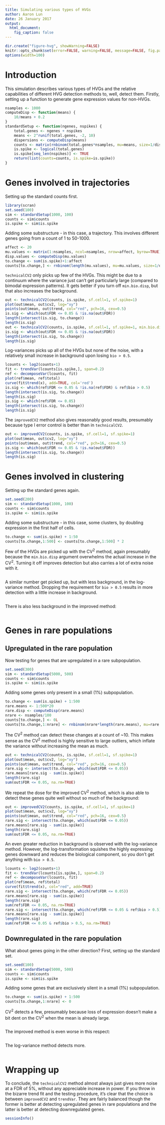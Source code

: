 ```yaml
---
title: Simulating various types of HVGs 
author: Aaron Lun
date: 26 January 2017
output:
  html_document:
    fig_caption: false 
---
```


```r
dir.create("figure-hvg", showWarning=FALSE)
knitr::opts_chunk$set(error=FALSE, warning=FALSE, message=FALSE, fig.path="figure-hvg/")
options(width=100)
```

# Introduction

This simulation describes various types of HVGs and the relative capabilities of different HVG detection methods to, well, detect them.
Firstly, setting up a function to generate gene expression values for non-HVGs.

```r
nsamples <- 1000   
computeDisp <- function(means) {
    10/means + 0.2
}
standardSetup <- function(ngenes, nspikes) { 
    total.genes <- ngenes + nspikes 
    means <- 2^runif(total.genes, -2, 10) 
    dispersions <- computeDisp(means)
    counts <- matrix(rnbinom(total.genes*nsamples, mu=means, size=1/dispersions), ncol=nsamples) 
    is.spike <- logical(total.genes) 
    is.spike[seq_len(nspikes)] <- TRUE 
    return(list(counts=counts, is.spike=is.spike)) 
} 
```

# Genes involved in trajectories

Setting up the standard counts first.

```r
library(scran)
set.seed(100)
sim <- standardSetup(1000, 100)
counts <- sim$counts
is.spike <- sim$is.spike
```

Adding some substructure - in this case, a trajectory.
This involves different genes going from a count of 1 to 50-1000.

```r
affect <- 20
mu.values <- matrix(1:nsamples, ncol=nsamples, nrow=affect, byrow=TRUE)/(affect:1)
disp.values <- computeDisp(mu.values)
to.change <- sum(is.spike)+1:affect
counts[to.change,] <- rnbinom(length(mu.values), mu=mu.values, size=1/disp.values)
```

`technicalCV2` only picks up few of the HVGs.
This might be due to a continuum where the variance just can't get particularly large (compared to bimodal expression patterns).
It gets better if you turn off `min.bio.disp`, but that also increases the background.

<!--
12/51, and 20/84
-->

```r
out <- technicalCV2(counts, is.spike, sf.cell=1, sf.spike=1)
plot(out$mean, out$cv2, log="xy")
points(out$mean, out$trend, col="red", pch=16, cex=0.5)
is.sig <- which(out$FDR <= 0.05 & !is.na(out$FDR))
length(intersect(is.sig, to.change))
length(is.sig)
out <- technicalCV2(counts, is.spike, sf.cell=1, sf.spike=1, min.bio.disp=0)
is.sig <- which(out$FDR <= 0.05 & !is.na(out$FDR))
length(intersect(is.sig, to.change))
length(is.sig)
```

Log-variances picks up all of the HVGs but none of the noise, with a relatively small increase in background upon losing `bio > 0.5`.

<!--
20/20 and 20/27
-->

```r
lcounts <- log2(counts+1)
fit <- trendVar(lcounts[is.spike,], span=0.2)
ref <- decomposeVar(lcounts, fit)
plot(ref$mean, ref$total)
curve(fit$trend(x), add=TRUE, col='red')
is.sig <- which(ref$FDR <= 0.05 & !is.na(ref$FDR) & ref$bio > 0.5)
length(intersect(is.sig, to.change))
length(is.sig)
is.sig <- which(ref$FDR <= 0.05) 
length(intersect(is.sig, to.change))
length(is.sig)
```

The `improvedCV2` method also gives reasonably good results, presumably because type I error control is better than in `technicalCV2`.

<!--
20/39
-->

```r
out <- improvedCV2(counts, is.spike, sf.cell=1, sf.spike=1)
plot(out$mean, out$cv2, log="xy")
points(out$mean, out$trend, col="red", pch=16, cex=0.5)
is.sig <- which(out$FDR <= 0.05 & !is.na(out$FDR))
length(intersect(is.sig, to.change))
length(is.sig)
```

# Genes involved in clustering

Setting up the standard genes again.

```r
set.seed(200)
sim <- standardSetup(1000, 100)
counts <- sim$counts
is.spike <- sim$is.spike
```

Adding some substructure - in this case, some clusters, by doubling expression in the first half of cells.

```r
to.change <- sum(is.spike) + 1:50
counts[to.change,1:500] <- counts[to.change,1:500] * 2
```

Few of the HVGs are picked up with the CV^2^ method, again presumably because the `min.bio.disp` argument overwhelms the actual increase in the CV^2^.
Turning it off improves detection but also carries a lot of extra noise with it.

<!--
17/56, and 48/141
-->

```r
```

A similar number get picked up, but with less background, in the log-variance method.
Dropping the requirement for `bio > 0.5` results in more detection with a little increase in background.

<!--
17/17, and 47/47
-->

```r
```

There is also less background in the improved method:

<!--
44/46
-->

```r
```


# Genes in rare populations

## Upregulated in the rare population

Now testing for genes that are upregulated in a rare subpopulation.

```r
set.seed(300)
sim <- standardSetup(5000, 500)
counts <- sim$counts
is.spike <- sim$is.spike
```

Adding some genes only present in a small (1%) subpopulation.

```r
to.change <- sum(is.spike) + 1:500
rare.means <- 1:500*20
rare.disp <- computeDisp(rare.means)
nrare <- nsamples/100
counts[to.change,] <- 0L
counts[to.change,1:nrare] <- rnbinom(nrare*length(rare.means), mu=rare.means, size=1/rare.means)
```

The CV^2^ method can detect these changes at a count of ~10.
This makes sense as the CV^2^ method is highly sensitive to large outliers, which inflate the variance without increasing the mean as much.

<!--
16/250
-->

```r
out <- technicalCV2(counts, is.spike, sf.cell=1, sf.spike=1)
plot(out$mean, out$cv2, log="xy")
points(out$mean, out$trend, col="red", pch=16, cex=0.5)
rare.sig <- intersect(to.change, which(out$FDR <= 0.05)) 
rare.means[rare.sig - sum(is.spike)]
length(rare.sig)
sum(out$FDR <= 0.05, na.rm=TRUE)
```

We repeat the dose for the improved CV^2^ method, which is also able to detect these genes quite well without so much of the background:

<!--
16/71
-->

```r
out <- improvedCV2(counts, is.spike, sf.cell=1, sf.spike=1)
plot(out$mean, out$cv2, log="xy")
points(out$mean, out$trend, col="red", pch=16, cex=0.5)
rare.sig <- intersect(to.change, which(out$FDR <= 0.05)) 
rare.means[rare.sig - sum(is.spike)]
length(rare.sig)
sum(out$FDR <= 0.05, na.rm=TRUE)
```

An even greater reduction in background is observed with the log-variance method.
However, the log-transformation squishes the highly expressing genes downward and reduces the biological component, so you don't get anything with `bio > 0.5`.

<!--
16/47 and 0/0
-->

```r
lcounts <- log2(counts+1)
fit <- trendVar(lcounts[is.spike,], span=0.2)
ref <- decomposeVar(lcounts, fit)
plot(ref$mean, ref$total)
curve(fit$trend(x), col="red", add=TRUE)
rare.sig <- intersect(to.change, which(ref$FDR <= 0.05)) 
rare.means[rare.sig - sum(is.spike)]
length(rare.sig)
sum(ref$FDR <= 0.05, na.rm=TRUE)
rare.sig <- intersect(to.change, which(ref$FDR <= 0.05 & ref$bio > 0.5)) 
rare.means[rare.sig - sum(is.spike)]
length(rare.sig)
sum(ref$FDR <= 0.05 & ref$bio > 0.5, na.rm=TRUE)
```

## Downregulated in the rare population

What about genes going in the other direction?
First, setting up the standard set.

```r
set.seed(100)
sim <- standardSetup(5000, 500)
counts <- sim$counts
is.spike <- sim$is.spike
```

Adding some genes that are exclusively silent in a small (1%) subpopulation.

```r
to.change <- sum(is.spike) + 1:500
counts[to.change,1:nrare] <- 0
```

CV^2^ detects a few, presumably because loss of expression doesn't make a bit dent on the CV^2^ when the mean is already large.

<!--
21/259, and 67/469
-->

```r
```

The improved method is even worse in this respect:

<!--
8/69
-->

```r
```


The log-variance method detects more.

<!--
127/127, and 240/351
-->

```r
```

# Wrapping up

To conclude, the `technicalCV2` method almost always just gives more noise at a FDR of 5%, without any appreciable increase in power.
If you throw in the bizarre trend fit and the testing procedure, it's clear that the choice is between `improvedCV2` and `trendVar`.
They are fairly balanced though the former is better at detecting upregulated genes in rare populations and the latter is better at detecting downregulated genes.

```r
sessionInfo()
```
